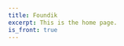 ```yaml
---
title: Foundik
excerpt: This is the home page.
is_front: true
---
```


<Head name = "Foundik"/>
<Cover />

<Section 
  id="offers"
  heading="What do we offer?"
  sx={{ paddingY: 128}}
  >
  <Offers />
</Section>

<Section 
  id="pricing"
  heading="Pricing" sx={{
  paddingY: 128
}}>
  <Plans />
</Section>

<Section 
  id="registration-process"
  heading = "Registration process"
>
    <RegistrationProcess />
</Section>

<Section
  id="about"
  heading = "About us"
>
    <About />
</Section>

<Section
  id="contact"
  heading="Contact"
  sx={{
    bg: "default",
    paddingY: 128
  }}>
  <Contact />
</Section>

